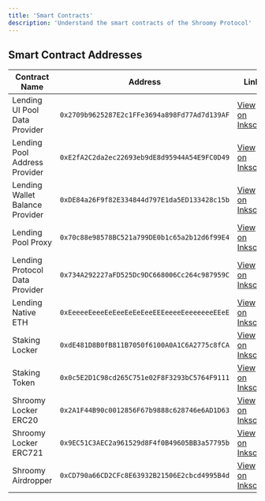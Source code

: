 ```yaml
---
title: 'Smart Contracts'
description: 'Understand the smart contracts of the Shroomy Protocol'
---
```

## Smart Contract Addresses

| Contract Name | Address | Link |
|--------------|---------|---------|
| Lending UI Pool Data Provider | `0x2709b9625287E2c1FFe3694a898Fd77Ad7d139AF` | [View on Inkscan](https://explorer.inkonchain.com/address/0x2709b9625287E2c1FFe3694a898Fd77Ad7d139AF) |
| Lending Pool Address Provider | `0xE2fA2C2da2ec22693eb9dE8d95944A54E9FC0D49` | [View on Inkscan](https://explorer.inkonchain.com/address/0xE2fA2C2da2ec22693eb9dE8d95944A54E9FC0D49) |
| Lending Wallet Balance Provider | `0xDE84a26F9f82E334844d797E1da5ED133428c15b` | [View on Inkscan](https://explorer.inkonchain.com/address/0xDE84a26F9f82E334844d797E1da5ED133428c15b) |
| Lending Pool Proxy | `0x70c88e98578BC521a799DE0b1c65a2b12d6f99E4` | [View on Inkscan](https://explorer.inkonchain.com/address/0x70c88e98578BC521a799DE0b1c65a2b12d6f99E4) |
| Lending Protocol Data Provider | `0x734A292227aFD525Dc9DC668006Cc264c987959C` | [View on Inkscan](https://explorer.inkonchain.com/address/0x734A292227aFD525Dc9DC668006Cc264c987959C) |
| Lending Native ETH | `0xEeeeeEeeeEeEeeEeEeEeeEEEeeeeEeeeeeeeEEeE` | [View on Inkscan](https://explorer.inkonchain.com/address/0xEeeeeEeeeEeEeeEeEeEeeEEEeeeeEeeeeeeeEEeE) |
| Staking Locker | `0xdE481D8B0fB811B7050f6100A0A1C6A2775c8fCA` | [View on Inkscan](https://explorer.inkonchain.com/address/0xdE481D8B0fB811B7050f6100A0A1C6A2775c8fCA) |
| Staking Token | `0x0c5E2D1C98cd265C751e02F8F3293bC5764F9111` | [View on Inkscan](https://explorer.inkonchain.com/address/0x0c5E2D1C98cd265C751e02F8F3293bC5764F9111) |
| Shroomy Locker ERC20 | `0x2A1F44B90c0012856F67b9888c628746e6AD1D63` | [View on Inkscan](https://explorer.inkonchain.com/address/0x2A1F44B90c0012856F67b9888c628746e6AD1D63) |
| Shroomy Locker ERC721 | `0x9EC51C3AEC2a961529d8F4f0B49605BB3a57795b` | [View on Inkscan](https://explorer.inkonchain.com/address/0x9EC51C3AEC2a961529d8F4f0B49605BB3a57795b) |
| Shroomy Airdropper | `0xCD790a66CD2CFc8E63932B21506E2cbcd4995B4d` | [View on Inkscan](https://explorer.inkonchain.com/address/0xCD790a66CD2CFc8E63932B21506E2cbcd4995B4d) |
